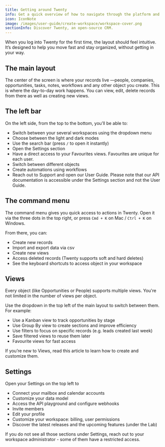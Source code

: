 ```yaml
---
title: Getting around Twenty
info: Get a quick overview of how to navigate through the platform and where to take different types of actions.
icon: IconNote
image: /images/user-guide/create-workspace/workspace-cover.png
sectionInfo: Discover Twenty, an open-source CRM.
---
```


When you log into Twenty for the first time, the layout should feel intuitive. It’s designed to help you move fast and stay organized, without getting in your way.

## The main layout
The center of the screen is where your records live —people, companies, opportunities, tasks, notes, workflows and any other object you create. This is where the day-to-day work happens.
You can view, edit, delete records from there as well as creating new views. 

## The left bar
On the left side, from the top to the bottom, you’ll be able to:
- Switch between your several workspaces using the dropdown menu
- Choose between the light and dark modes
- Use the search bar (press ```/``` to open it instantly)
- Open the Settings section
- Have a direct access to your Favourites views. Favourites are unique for each user.
- Switch between different objects
- Create automations using workflows
- Reach out to Support and open our User Guide. Please note that our API documentation is accessible under the Settings section and not the User Guide.

## The command menu
The command menu gives you quick access to actions in Twenty.
Open it via the three dots in the top right, or press ```Cmd + K``` on Mac / ```Ctrl + K``` on Windows.

From there, you can:
- Create new records
- Import and export data via csv
- Create new views
- Access deleted records (Twenty supports soft and hard deletes)
- See the keyboard shortcuts to access object in your workspace

## Views
Every object (like Opportunities or People) supports multiple views. You're not limited in the number of views per object.

Use the dropdown in the top left of the main layout to switch between them. For example:
- Use a Kanban view to track opportunities by stage
- Use Group By view to create sections and improve efficiency
- Use filters to focus on specific records (e.g. leads created last week)
- Save filtered views to reuse them later
- Favourite views for fast access

If you’re new to Views, read <ArticleLink href="https://twenty.com/user-guide/section/objects/views-sort-filter">this article</ArticleLink> to learn how to create and customize them.

## Settings
Open your Settings on the top left to 
- Connect your mailbox and calendar accounts
- Customize your data model
- Access the API playground and configure webhooks
- Invite members
- Edit your profile
- Customize your workspace: billing, user permissions
- Discover the latest releases and the upcoming features (under the Lab)

If you do not see all those sections under Settings, reach out to your workspace administrator - some of them have a restricted access. 

<ArticleEditContent></ArticleEditContent>
